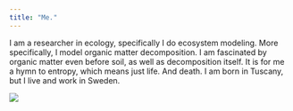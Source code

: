 ```yaml
---
title: "Me."
---
```


I am a researcher in ecology, specifically I do ecosystem modeling.
More specifically, I model organic matter decomposition. I am fascinated by organic matter even before soil, as well as decomposition itself. It is for me a hymn to entropy, which means just life. And death.
I am born in Tuscany, but I live and work in Sweden.

![](me_edit.jpg)